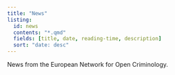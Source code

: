 ```yaml
---
title: "News"
listing:
  id: news
  contents: "*.qmd"
  fields: [title, date, reading-time, description]
  sort: "date: desc"
---
```


News from the European Network for Open Criminology.

::: {#news}
:::

